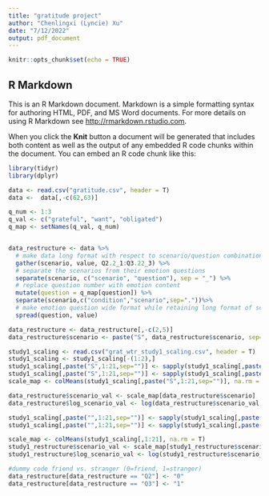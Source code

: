 ```yaml
---
title: "gratitude project"
author: "Chenlingxi (Lyncie) Xu"
date: "7/12/2022"
output: pdf_document
---
```


```r
knitr::opts_chunk$set(echo = TRUE)
```

## R Markdown

This is an R Markdown document. Markdown is a simple formatting syntax for authoring HTML, PDF, and MS Word documents. For more details on using R Markdown see <http://rmarkdown.rstudio.com>.

When you click the **Knit** button a document will be generated that includes both content as well as the output of any embedded R code chunks within the document. You can embed an R code chunk like this:

```r
library(tidyr)
library(dplyr)

data <- read.csv("gratitude.csv", header = T)
data <-  data[,-c(62,63)]

q_num <- 1:3
q_val <- c("grateful", "want", "obligated")
q_map <- setNames(q_val, q_num)


data_restructure <- data %>% 
  # make data long format with respect to scenario/question combination
  gather(scenario, value, Q2.2_1:Q3.22_3) %>% 
  # separate the scenarios from their emotion questions
  separate(scenario, c("scenario", "question"), sep = "_") %>% 
  # replace question number with emotion content
  mutate(question = q_map[question]) %>% 
  separate(scenario,c("condition","scenario",sep="."))%>%
  # make emotion question wide format while retaining long format of scenario
  spread(question, value)

data_restructure <- data_restructure[,-c(2,5)]
data_restructure$scenario <- paste("S", data_restructure$scenario, sep="")

study1_scaling <- read.csv("grat_wtr_study1_scaling.csv", header = T)
study1_scaling <- study1_scaling[-(1:2),]
study1_scaling[,paste("S",1:21,sep="")] <- sapply(study1_scaling[,paste("S",1:21,sep="")], as.character)
study1_scaling[,paste("S",1:21,sep="")] <- sapply(study1_scaling[,paste("S",1:21,sep="")], as.numeric)
scale_map <- colMeans(study1_scaling[,paste("S",1:21,sep="")], na.rm = T)

data_restructure$scenario_val <- scale_map[data_restructure$scenario]
data_restructure$log_scenario_val <- log(data_restructure$scenario_val, base = 10)

study1_scaling[,paste("",1:21,sep="")] <- sapply(study1_scaling[,paste("",1:21,sep="")], as.character)
study1_scaling[,paste("",1:21,sep="")] <- sapply(study1_scaling[,paste("",1:21,sep="")], as.numeric)

scale_map <- colMeans(study1_scaling[,1:21], na.rm = T)
study1_restructure$scenario_val <- scale_map[study1_restructure$scenario]
study1_restructure$log_scenario_val <- log(study1_restructure$scenario_val, base = 10)

#dummy code friend vs. stranger (0=friend, 1=stranger)
data_restructure[data_restructure == "Q2"] <- "0"
data_restructure[data_restructure == "Q3"] <- "1"



```
